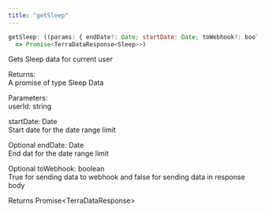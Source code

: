 ```yaml
---
title: "getSleep"
---
```

```javascript javascript
getSleep: ((params: { endDate?: Date; startDate: Date; toWebhook?: boolean; userId: string }) 
  => Promise<TerraDataResponse<Sleep>>)

```

Gets Sleep data for current user

Returns:  
A promise of type Sleep Data

Parameters:  
userId: string

startDate: Date  
Start date for the date range limit

Optional endDate: Date  
End dat for the date range limit

Optional toWebhook: boolean  
True for sending data to webhook and false for sending data in response body

Returns Promise<TerraDataResponse\>



